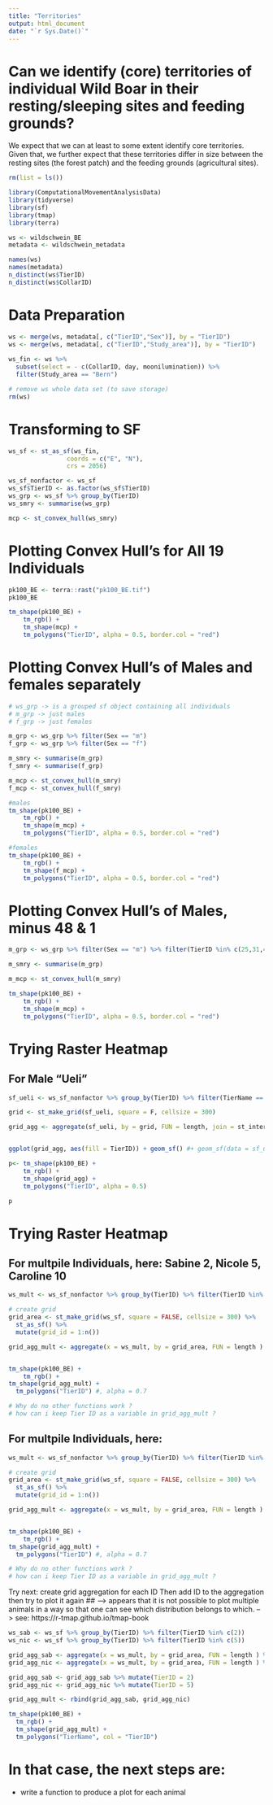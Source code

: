 ```yaml
---
title: "Territories"
output: html_document
date: "`r Sys.Date()`"
---
```


# Can we identify (core) territories of individual Wild Boar in their resting/sleeping sites and feeding grounds?

We expect that we can at least to some extent identify core territories. Given that, we further expect that these territories differ in size between the resting sites (the forest patch) and the feeding grounds (agricultural sites).


```r
rm(list = ls())
```

```r
library(ComputationalMovementAnalysisData)
library(tidyverse)
library(sf)
library(tmap)
library(terra)

```

```r
ws <- wildschwein_BE
metadata <- wildschwein_metadata
```

```r
names(ws)
names(metadata)
n_distinct(ws$TierID)
n_distinct(ws$CollarID)
```
# Data Preparation
```r
ws <- merge(ws, metadata[, c("TierID","Sex")], by = "TierID")
ws <- merge(ws, metadata[, c("TierID","Study_area")], by = "TierID")
  
ws_fin <- ws %>% 
  subset(select = - c(CollarID, day, moonilumination)) %>% 
  filter(Study_area == "Bern")
```

```r
# remove ws whole data set (to save storage)
rm(ws)

```



# Transforming to SF
```r
ws_sf <- st_as_sf(ws_fin,
                coords = c("E", "N"), 
                crs = 2056)
```

```r
ws_sf_nonfactor <- ws_sf
ws_sf$TierID <- as.factor(ws_sf$TierID)
ws_grp <- ws_sf %>% group_by(TierID)
ws_smry <- summarise(ws_grp)

mcp <- st_convex_hull(ws_smry)

```




# Plotting Convex Hull's for All 19 Individuals
```r
pk100_BE <- terra::rast("pk100_BE.tif")
pk100_BE
```

```r
tm_shape(pk100_BE) + 
    tm_rgb() +
    tm_shape(mcp) +
    tm_polygons("TierID", alpha = 0.5, border.col = "red")

```



# Plotting Convex Hull's of Males and females separately
```r
# ws_grp -> is a grouped sf object containing all individuals
# m_grp -> just males
# f_grp -> just females

m_grp <- ws_grp %>% filter(Sex == "m")
f_grp <- ws_grp %>% filter(Sex == "f")

m_smry <- summarise(m_grp)
f_smry <- summarise(f_grp)

m_mcp <- st_convex_hull(m_smry)
f_mcp <- st_convex_hull(f_smry)
```


```r
#males
tm_shape(pk100_BE) + 
    tm_rgb() +
    tm_shape(m_mcp) +
    tm_polygons("TierID", alpha = 0.5, border.col = "red")
```


```r
#females
tm_shape(pk100_BE) + 
    tm_rgb() +
    tm_shape(f_mcp) +
    tm_polygons("TierID", alpha = 0.5, border.col = "red")
```


# Plotting Convex Hull's of Males, minus 48 & 1
```r
m_grp <- ws_grp %>% filter(Sex == "m") %>% filter(TierID %in% c(25,31,40,97))

m_smry <- summarise(m_grp)

m_mcp <- st_convex_hull(m_smry)

tm_shape(pk100_BE) + 
    tm_rgb() +
    tm_shape(m_mcp) +
    tm_polygons("TierID", alpha = 0.5, border.col = "red")
```


# Trying Raster Heatmap 
## For Male "Ueli"

```r
sf_ueli <- ws_sf_nonfactor %>% group_by(TierID) %>% filter(TierName == "Ueli")

```


```r

grid <- st_make_grid(sf_ueli, square = F, cellsize = 300)

grid_agg <- aggregate(sf_ueli, by = grid, FUN = length, join = st_intersects) %>% select(TierID)


ggplot(grid_agg, aes(fill = TierID)) + geom_sf() #+ geom_sf(data = sf_ueli, inherit.aes = FALSE)

p<- tm_shape(pk100_BE) + 
    tm_rgb() +
    tm_shape(grid_agg) +
    tm_polygons("TierID", alpha = 0.5)
```
```r
p
```


# Trying Raster Heatmap 
## For multpile Individuals, here: Sabine 2, Nicole 5, Caroline 10
```r
ws_mult <- ws_sf_nonfactor %>% group_by(TierID) %>% filter(TierID %in% c(2,5,10))
```


```r
# create grid
grid_area <- st_make_grid(ws_sf, square = FALSE, cellsize = 300) %>% 
  st_as_sf() %>% 
  mutate(grid_id = 1:n())

grid_agg_mult <- aggregate(x = ws_mult, by = grid_area, FUN = length ) %>% select(TierID)


tm_shape(pk100_BE) + 
    tm_rgb() +
tm_shape(grid_agg_mult) +
  tm_polygons("TierID") #, alpha = 0.7

# Why do no other functions work ?
# how can i keep Tier ID as a variable in grid_agg_mult ?
```


## For multpile Individuals, here: 
```r
ws_mult <- ws_sf_nonfactor %>% group_by(TierID) %>% filter(TierID %in% c(25,31,40,97))
```


```r
# create grid
grid_area <- st_make_grid(ws_sf, square = FALSE, cellsize = 300) %>% 
  st_as_sf() %>% 
  mutate(grid_id = 1:n())

grid_agg_mult <- aggregate(x = ws_mult, by = grid_area, FUN = length ) %>% select(TierID)


tm_shape(pk100_BE) + 
    tm_rgb() +
tm_shape(grid_agg_mult) +
  tm_polygons("TierID") #, alpha = 0.7

# Why do no other functions work ?
# how can i keep Tier ID as a variable in grid_agg_mult ?
```


Try next: 
create grid aggregation for each ID
Then add ID to the aggregation
then try to plot it again
## --> appears that it is not possible to plot multiple animals in a way so that one can see which distribution belongs to which.
--> see: https://r-tmap.github.io/tmap-book

```r
ws_sab <- ws_sf %>% group_by(TierID) %>% filter(TierID %in% c(2))
ws_nic <- ws_sf %>% group_by(TierID) %>% filter(TierID %in% c(5))

grid_agg_sab <- aggregate(x = ws_mult, by = grid_area, FUN = length ) %>% select(TierName) 
grid_agg_nic <- aggregate(x = ws_mult, by = grid_area, FUN = length ) %>% select(TierName)

grid_agg_sab <- grid_agg_sab %>% mutate(TierID = 2)
grid_agg_nic <- grid_agg_nic %>% mutate(TierID = 5)

grid_agg_mult <- rbind(grid_agg_sab, grid_agg_nic)
```


```r
tm_shape(pk100_BE) + 
  tm_rgb() +
  tm_shape(grid_agg_mult) +
  tm_polygons("TierName", col = "TierID")

```
# In that case, the next steps are:
- write a function to produce a plot for each animal


























